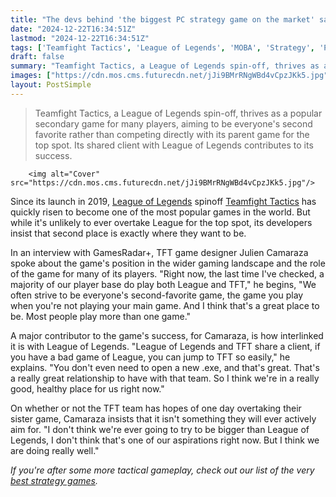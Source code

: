 ```yaml
---
title: "The devs behind 'the biggest PC strategy game on the market' say their main aim is 'to be everyone's second favorite game'"
date: "2024-12-22T16:34:51Z"
lastmod: "2024-12-22T16:34:51Z"
tags: ['Teamfight Tactics', 'League of Legends', 'MOBA', 'Strategy', 'PC']
draft: false
summary: "Teamfight Tactics, a League of Legends spin-off, thrives as a popular secondary game for many players, aiming to be everyone's second favorite rather than competing directly with its parent game for the top spot.  Its shared client with League of Legends contributes to its success."
images: ["https://cdn.mos.cms.futurecdn.net/jJi9BMrRNgWBd4vCpzJKk5.jpg"]
layout: PostSimple
---
```

> Teamfight Tactics, a League of Legends spin-off, thrives as a popular secondary game for many players, aiming to be everyone's second favorite rather than competing directly with its parent game for the top spot.  Its shared client with League of Legends contributes to its success.


        <img alt="Cover" src="https://cdn.mos.cms.futurecdn.net/jJi9BMrRNgWBd4vCpzJKk5.jpg"/>
        
Since its launch in 2019, [League of Legends](https://www.gamesradar.com/games/moba/league-of-legends/) spinoff [Teamfight Tactics](https://www.gamesradar.com/teamfight-tactics-guide-cheatsheet-synergies-tips-how-to-play/) has quickly risen to become one of the most popular games in the world. But while it's unlikely to ever overtake League for the top spot, its developers insist that second place is exactly where they want to be.

In an interview with GamesRadar+, TFT game designer Julien Camaraza spoke about the game's position in the wider gaming landscape and the role of the game for many of its players. "Right now, the last time I've checked, a majority of our player base do play both League and TFT," he begins, "We often strive to be everyone's second-favorite game, the game you play when you're not playing your main game. And I think that's a great place to be. Most people play more than one game."

A major contributor to the game's success, for Camaraza, is how interlinked it is with League of Legends. "League of Legends and TFT share a client, if you have a bad game of League, you can jump to TFT so easily," he explains. "You don't even need to open a new .exe, and that's great. That's a really great relationship to have with that team. So I think we're in a really good, healthy place for us right now."

On whether or not the TFT team has hopes of one day overtaking their sister game, Camaraza insists that it isn't something they will ever actively aim for. "I don't think we're ever going to try to be bigger than League of Legends, I don't think that's one of our aspirations right now. But I think we are doing really well."

*If you're after some more tactical gameplay, check out our list of the very *[<em>best strategy games</em>](https://www.gamesradar.com/best-strategy-games/)*.*
        